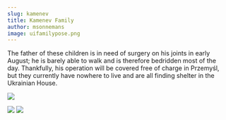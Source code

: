 ```yaml
---
slug: kamenev
title: Kamenev Family
author: msonnemans
image: uifamilypose.png
---
```

The father of these children is in need of surgery on his joints in early August; he is barely able to walk and is therefore bedridden most of the day. Thankfully, his operation will be covered free of charge in Przemyśl, but they currently have nowhere to live and are all finding shelter in the Ukrainian House.



![](/images/uigrandma.png)

![](/images/uikids.png)
![](/images/uicar.png)